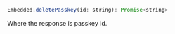 ```javascript
Embedded.deletePasskey(id: string): Promise<string>
```

Where the response is passkey id.
